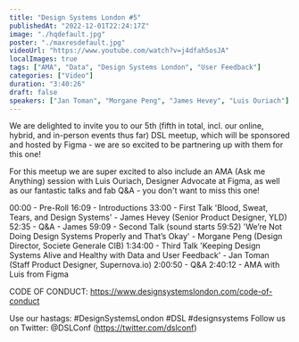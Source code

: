 ```yaml
---
title: "Design Systems London #5"
publishedAt: "2022-12-01T22:24:17Z"
image: "./hqdefault.jpg"
poster: "./maxresdefault.jpg"
videoUrl: "https://www.youtube.com/watch?v=j4dfah5osJA"
localImages: true
tags: ["AMA", "Data", "Design Systems London", "User Feedback"]
categories: ["Video"]
duration: "3:40:26"
draft: false
speakers: ["Jan Toman", "Morgane Peng", "James Hevey", "Luis Ouriach"]
---
```


We are delighted to invite you to our 5th (fifth in total, incl. our online, hybrid, and in-person events thus far) DSL meetup, which will be sponsored and hosted by Figma - we are so excited to be partnering up with them for this one!

For this meetup we are super excited to also include an AMA (Ask me Anything) session with Luis Ouriach, Designer Advocate at Figma, as well as our fantastic talks and fab Q&A - you don't want to miss this one!

00:00 - Pre-Roll
16:09 - Introductions
33:00 - First Talk
'Blood, Sweat, Tears, and Design Systems' - James Hevey (Senior Product Designer, YLD)
52:35 - Q&A - James
59:09 - Second Talk (sound starts 59:52)
'We’re Not Doing Design Systems Properly and That’s Okay' - Morgane Peng (Design Director, Societe Generale CIB)
1:34:00 - Third Talk
'Keeping Design Systems Alive and Healthy with Data and User Feedback' - Jan Toman (Staff Product Designer, Supernova.io)
2:00:50 - Q&A
2:40:12 - AMA with Luis from Figma

CODE OF CONDUCT:
https://www.designsystemslondon.com/code-of-conduct

Use our hastags: #DesignSystemsLondon #DSL #designsystems
Follow us on Twitter:
@DSLConf (https://twitter.com/dslconf)

